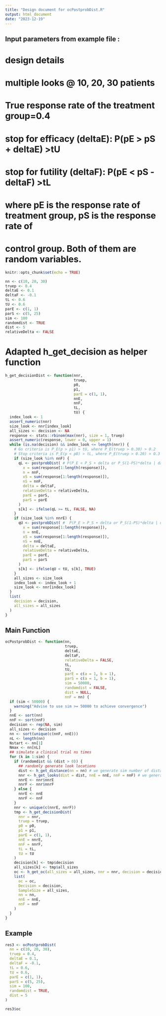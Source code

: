```yaml
---
title: "Design document for ocPostprobDist.R"
output: html_document
date: "2023-12-19"
---
```

## Input parameters from example file :

# design details
# multiple looks @ 10, 20, 30 patients
# True response rate of the treatment group=0.4

# stop for efficacy (deltaE): P(pE > pS + deltaE) >tU
# stop for futility (deltaF): P(pE < pS - deltaF) >tL
# where pE is the response rate of treatment group, pS is the response rate of
# control group. Both of them are random variables.


```r
knitr::opts_chunk$set(echo = TRUE)

nn <- c(10, 20, 30)
truep <- 0.4
deltaE <- 0.1
deltaF <- -0.1
tL <- 0.6
tU <- 0.6
parE <- c(1, 1)
parS <- c(5, 25)
sim <- 100
randomdist <- TRUE
dist <- 5
relativeDelta <- FALSE
```

# Adapted h_get_decision as helper function

```r
h_get_decisionDist <- function(nnr,
                               truep,
                               p0,
                               p1,
                               parE = c(1, 1),
                               nnE,
                               nnF,
                               tL,
                               tU) {
  index_look <- 1
  assert_numeric(nnr)
  size_look <- nnr[index_look]
  all_sizes <- decision <- NA
  response <- stats::rbinom(max(nnr), size = 1, truep)
  assert_numeric(response, lower = 0, upper = 1)
  while (is.na(decision) && index_look <= length(nnr)) {
    # Go criteria is P_E(p > p1) > tU, where P_E(truep > 0.30) > 0.2
    # Stop criteria is P_E(p < p0) > tL, where P_E(truep > 0.20) > 0.3
    if (size_look %in% nnF) {
      qL <- postprobDist( # P(P_E < P_S + delta or P_S(1-PS)*delta | data)  >= tL
        x = sum(response[1:length(response)]),
        n = nnF,
        xS = sum(response[1:length(response)]),
        nS = nnF,
        delta = deltaF,
        relativeDelta = relativeDelta,
        parE = parS,
        parS = parE
      )
      s[k] <- ifelse(qL >= tL, FALSE, NA)
    }
    if (size_look %in% nnrE) {
      qU <- postprobDist( #  P(P_E > P_S + delta or P_S(1-PS)*delta | data) =< tU
        x = sum(response[1:length(response)]),
        n = nnE,
        xS = sum(response[1:length(response)]),
        nS = nnE,
        delta = deltaE,
        relativeDelta = relativeDelta,
        parE = parE,
        parS = parS
      )
      s[k] <- ifelse(qU < tU, s[k], TRUE)
    }
    all_sizes <- size_look
    index_look <- index_look + 1
    size_look <- nnr[index_look]
  }
  list(
    decision = decision,
    all_sizes = all_sizes
  )
}
```

## Main Function

```r
ocPostprobDist <- function(nn,
                           truep,
                           deltaE,
                           deltaF,
                           relativeDelta = FALSE,
                           tL,
                           tU,
                           parE = c(a = 1, b = 1),
                           parS = c(a = 1, b = 1),
                           sim = 50000,
                           randomdist = FALSE,
                           dist = NULL,
                           nnF = nn) {
  if (sim < 50000) {
    warning("Advise to use sim >= 50000 to achieve convergence")
  }
  nnE <- sort(nn)
  nnF <- sort(nnF)
  decision <- rep(NA, sim)
  all_sizes <- decision
  nn <- sort(unique(c(nnF, nnE)))
  nL <- length(nn)
  Nstart <- nn[1]
  Nmax <- nn[nL]
  ## simulate a clinical trial ns times
  for (k in 1:sim) {
    if (randomdist && (dist > 0)) {
      ## randomly generate look locations
      dist <- h_get_distance(nn = nn) # we generate sim number of distances ?
      nnr <- h_get_looks(dist = dist, nnE = nnE, nnF = nnF) # we generate sim number of looks
      nnrE <- nnr$nnrE
      nnrF <- nnr$nnrF
    } else {
      nnrE <- nnE
      nnrF <- nnF
    }
    nnr <- unique(c(nnrE, nnrF))
    tmp <- h_get_decisionDist(
      nnr = nnr,
      truep = truep,
      p0 = p0,
      p1 = p1,
      parE = c(1, 1),
      nnE = nnrE,
      nnF = nnrF,
      tL = tL,
      tU = tU
    )
    decision[k] <- tmp$decision
    all_sizes[k] <- tmp$all_sizes
    oc <- h_get_oc(all_sizes = all_sizes, nnr = nnr, decision = decision, nnrE = nnrE, nnrF = nnrF)
    list(
      oc = oc,
      Decision = decision,
      SampleSize = all_sizes,
      nn = nn,
      nnE = nnE,
      nnF = nnF
    )
  }
}
```

## Example

```r
res3 <- ocPostprobDist(
  nn = c(10, 20, 30),
  truep = 0.4,
  deltaE = 0.1,
  deltaF = -0.1,
  tL = 0.6,
  tU = 0.6,
  parE = c(1, 1),
  parS = c(5, 25),
  sim = 100,
  randomdist = TRUE,
  dist = 5
)

res3$oc
```
